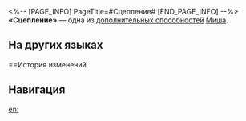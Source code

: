 <%-- [PAGE_INFO]
PageTitle=#Сцепление#
[END_PAGE_INFO] --%>
{{Навык Инфобокс
|Название         = Сцепление
|Изображение      = След Сцепление.png
|Персонаж         = Миша
|Тип              = Доп. способность
|Возвышение       = 4
|Длительность     = 
|Описание         = Использование сверхспособности повышает шанс попадания эффектов на 60% до окончания выполнения текущей сверхспособности.
|Свойство1        = 
|Масштабирование1 = 
}}
'''«Сцепление»''' — одна из [[дополнительная способность|дополнительных способностей]] [[Миша]].

==На других языках==
{{На других языках
|en   = Interlock
|zhs  = 锁接
|zht  = 鎖接
|ja   = インターロック
|ko   = 인터로크
|es   = Entrelazamiento
|fr   = Verrouillage
|ru   = Сцепление
|th   = Interlock
|vi   = Khóa Liên Động
|de   = Verriegelung
|id   = Interlock
|pt   = Interligação
}}

==История изменений
{{История изменений|3.5}}

==Навигация==
{{Навык Навбокс|Миша}}

[[en:]]